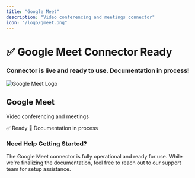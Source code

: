 ```yaml
---
title: "Google Meet"
description: "Video conferencing and meetings connector"
icon: "/logo/gmeet.png"
---
```

<div className="flex flex-col items-center justify-center text-center pt-10">
  <h1 className="text-4xl font-bold">✅ Google Meet Connector Ready</h1>
  <h3 className="text-xl mt-2">
    Connector is live and ready to use. Documentation in process!
  </h3>
</div>
<div className="max-w-2xl mx-auto mt-12">
  <div className="p-6 border rounded-lg bg-green-50">
    <div className="flex items-center mb-4">
      <img 
        src="/logo/gmeet.png" 
        alt="Google Meet Logo" 
        className="w-8 h-8 mr-3 object-contain flex-shrink-0"
      />
      <h2 className="text-2xl font-semibold m-0"> Google Meet</h2>
    </div>
    <p className="text-lg text-gray-700 mb-4">Video conferencing and meetings</p>
    <div className="flex items-center gap-2">
      <span className="px-3 py-1 bg-green-100 text-green-800 rounded-full text-sm font-medium">
        ✅ Ready
      </span>
      <span className="px-3 py-1 bg-blue-100 text-blue-800 rounded-full text-sm font-medium">
        📝 Documentation in process
      </span>
    </div>
  </div>
</div>
<div className="text-center mt-12 p-6 bg-gray-50 rounded-lg max-w-2xl mx-auto">
  <h3 className="text-lg font-semibold mb-2">Need Help Getting Started?</h3>
  <p className="text-gray-600">
    The Google Meet connector is fully operational and ready for use. While we're finalizing the documentation, 
    feel free to reach out to our support team for setup assistance.
  </p>
</div>